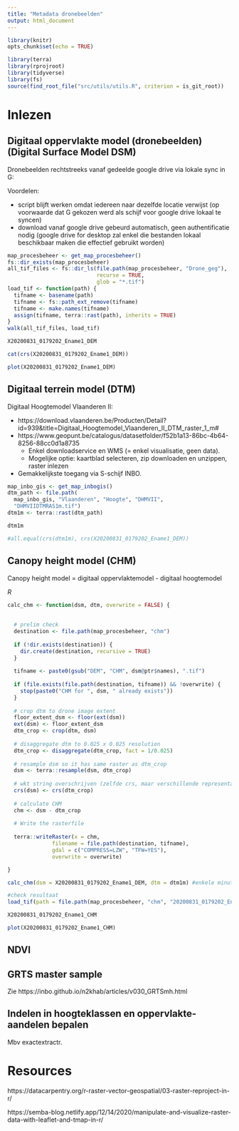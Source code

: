 ```yaml
---
title: "Metadata dronebeelden"
output: html_document
---
```


```r
library(knitr)
opts_chunk$set(echo = TRUE)

library(terra)
library(rprojroot)
library(tidyverse)
library(fs)
source(find_root_file("src/utils/utils.R", criterion = is_git_root))
```



# Inlezen 

## Digitaal oppervlakte model (dronebeelden) (Digital Surface Model DSM)


Dronebeelden rechtstreeks vanaf gedeelde google drive via lokale sync in G:\


Voordelen:

- script blijft werken omdat iedereen naar dezelfde locatie verwijst (op voorwaarde dat G gekozen werd als schijf voor google drive lokaal te syncen)
- download vanaf google drive gebeurd automatisch, geen authentificatie nodig (google drive for desktop zal enkel die bestanden lokaal beschikbaar maken die effectief gebruikt worden)


```r
map_procesbeheer <- get_map_procesbeheer()
fs::dir_exists(map_procesbeheer)
all_tif_files <- fs::dir_ls(file.path(map_procesbeheer, "Drone_geg"), 
                            recurse = TRUE, 
                            glob = "*.tif")
load_tif <- function(path) {
  tifname <- basename(path)
  tifname <- fs::path_ext_remove(tifname)
  tifname <- make.names(tifname)
  assign(tifname, terra::rast(path), inherits = TRUE)
}
walk(all_tif_files, load_tif)
```

```r
X20200831_0179202_Ename1_DEM

cat(crs(X20200831_0179202_Ename1_DEM))
```


```r
plot(X20200831_0179202_Ename1_DEM)
```




## Digitaal terrein model (DTM)

Digitaal Hoogtemodel Vlaanderen II:

- https://download.vlaanderen.be/Producten/Detail?id=939&title=Digitaal_Hoogtemodel_Vlaanderen_II_DTM_raster_1_m#
- https://www.geopunt.be/catalogus/datasetfolder/f52b1a13-86bc-4b64-8256-88cc0d1a8735
    - Enkel downloadservice en WMS (= enkel visualisatie, geen data). 
    - Mogelijke optie: kaartblad selecteren, zip downloaden en unzippen, raster inlezen
- Gemakkelijkste toegang via S-schijf INBO.



```r
map_inbo_gis <- get_map_inbogis()
dtm_path <- file.path(
  map_inbo_gis, "Vlaanderen", "Hoogte", "DHMVII", 
  "DHMVIIDTMRAS1m.tif")
dtm1m <- terra::rast(dtm_path)

dtm1m

#all.equal(crs(dtm1m), crs(X20200831_0179202_Ename1_DEM))

```



## Canopy height model (CHM)

Canopy height model = digitaal oppervlaktemodel - digitaal hoogtemodel

*R*


```r
calc_chm <- function(dsm, dtm, overwrite = FALSE) {
  
  
  # prelim check
  destination <- file.path(map_procesbeheer, "chm")
  
  if (!dir.exists(destination)) {
    dir.create(destination, recursive = TRUE)
  }
  
  tifname <- paste0(gsub("DEM", "CHM", dsm@ptr$names), ".tif")
  
  if (file.exists(file.path(destination, tifname)) && !overwrite) {
    stop(paste0("CHM for ", dsm, " already exists"))
  }
  
  # crop dtm to drone image extent
  floor_extent_dsm <- floor(ext(dsm))
  ext(dsm) <- floor_extent_dsm
  dtm_crop <- crop(dtm, dsm)
  
  # disaggregate dtm to 0.025 x 0.025 resolution
  dtm_crop <- disaggregate(dtm_crop, fact = 1/0.025)
  
  # resample dsm so it has same raster as dtm_crop
  dsm <- terra::resample(dsm, dtm_crop)
  
  # wkt string overschrijven (zelfde crs, maar verschillende representatie)
  crs(dsm) <- crs(dtm_crop)
  
  # calculate CHM
  chm <- dsm - dtm_crop
  
  # Write the rasterfile
  
  terra::writeRaster(x = chm, 
              filename = file.path(destination, tifname), 
              gdal = c("COMPRESS=LZW", "TFW=YES"), 
              overwrite = overwrite)

}
```


```r
calc_chm(dsm = X20200831_0179202_Ename1_DEM, dtm = dtm1m) #enkele minuten
```

```r
#check resultaat
load_tif(path = file.path(map_procesbeheer, "chm", "20200831_0179202_Ename1_CHM.tif"))

X20200831_0179202_Ename1_CHM

plot(X20200831_0179202_Ename1_CHM)
```


## NDVI 




## GRTS master sample

Zie https://inbo.github.io/n2khab/articles/v030_GRTSmh.html


## Indelen in hoogteklassen en oppervlakte-aandelen bepalen 

Mbv exactextractr.

# Resources

https://datacarpentry.org/r-raster-vector-geospatial/03-raster-reproject-in-r/

https://semba-blog.netlify.app/12/14/2020/manipulate-and-visualize-raster-data-with-leaflet-and-tmap-in-r/
